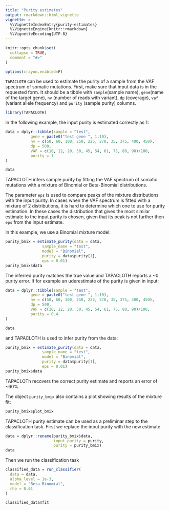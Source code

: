 ```yaml
---
title: "Purity estimates"
output: rmarkdown::html_vignette
vignette: >
  %\VignetteIndexEntry{purity-estimates}
  %\VignetteEngine{knitr::rmarkdown}
  %\VignetteEncoding{UTF-8}
---
```


```r
knitr::opts_chunk$set(
  collapse = TRUE,
  comment = "#>"
)

options(crayon.enabled=F)
```

`TAPACLOTH` can be used to estimate the purity of a sample from the VAF spectrum 
of somatic mutations.
First, make sure that input data is in the requested form. It should be a tibble
with `sample`(sample name), `gene`(name of the target gene), `nv` (number of reads
with variant), `dp` (coverage), `vaf` (variant allele frequency) and `purity`
(sample purity) columns. 

```r
library(TAPACLOTH)
```


In the following example, the input purity is estimated correctly as 1:

```r
data = dplyr::tibble(sample = "test",
           gene = paste0("test gene ", 1:10),
           nv = c(50, 60, 100, 250, 225, 270, 35, 375, 400, 450),
           dp = 500,
           VAF = c(10, 12, 20, 50, 45, 54, 61, 75, 80, 90)/100,
           purity = 1
)

data
```

TAPACLOTH infers sample purity by fitting the VAF spectrum of somatic mutations
with a mixture of Binomial or Beta-Binomial distributions. 

The parameter `eps` 
is used to compare peaks of the mixture distributions with
the input purity. In cases when the VAF spectrum is fitted with a mixture of 2
distributions, it is hard to determine which one to use for purity estimation. In
these cases the distribution that gives the most similar estimate to the input purity is
chosen, given that its peak is not further then `eps` from the input estimate.

In this example, we use a Binomial mixture model:

```r
purity_bmix = estimate_purity(data = data,
                sample_name = "test",
                model = "Binomial",
                purity = data$purity[1],
                eps = 0.01)
purity_bmix$data
```

The inferred purity matches the true value and TAPACLOTH reports a ~0 purity error.
If for example an uderestimate of the purity is given in input:
```r
data = dplyr::tibble(sample = "test",
           gene = paste0("test gene ", 1:10),
           nv = c(50, 60, 100, 250, 225, 270, 35, 375, 400, 450),
           dp = 500,
           VAF = c(10, 12, 20, 50, 45, 54, 61, 75, 80, 90)/100,
           purity = 0.4
)

data
```
and TAPACLOTH is used to infer purity from the data:
```r
purity_bmix = estimate_purity(data = data,
                sample_name = "test",
                model = "Binomial",
                purity = data$purity[1],
                eps = 0.01)
purity_bmix$data
```
TAPACLOTh recovers the correct purity estimate and reports an error of ~60%.

The object `purity_bmix` also contains a plot showing results of the mixture fit:
```r
purity_bmix$plot_bmix
```

TAPACLOTH purity estimate can be used as a preliminar step to the classification
task. First we replace the input purity with the new estimate

```r
data = dplyr::rename(purity_bmix$data, 
                     input_purity = purity, 
                     purity = purity_bmix) 
data
```
Then we run the classification task
```r
classified_data = run_classifier(
  data = data,
  alpha_level = 1e-3,
  model = "Beta-Binomial",
  rho = 0.01
)

classified_data$fit
```
